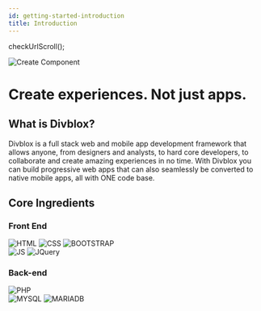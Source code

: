 ```yaml
---
id: getting-started-introduction
title: Introduction
---
```


checkUrlScroll();

<div className="text--center">
 <img alt="Create Component" src={useBaseUrl('_media/divblox-logo-1.png')} />
</div>

<div className="text--center">
 <h1>Create experiences. Not just apps. </h1>
</div>

## What is Divblox?

Divblox is a full stack web and mobile app development framework that allows anyone, from designers and analysts, to hard core developers, to collaborate and create amazing experiences in no time.
With Divblox you can build progressive web apps that can also seamlessly be converted to native mobile apps, all with ONE code base.

## Core Ingredients

### Front End

<div className="text--center">
 <img alt="HTML" src={useBaseUrl('_media/html.ico')} style={{height: '150px'}}/>
 <img alt="CSS" src={useBaseUrl('_media/css.png')} style={{height: '150px'}} />
 <img alt="BOOTSTRAP" src={useBaseUrl('_media/bootstrap.png')} style={{height: '150px'}} />
</div>
<div className="text--center">
 <img alt="JS" src={useBaseUrl('_media/js.jpg')} style={{height: '150px'}} />
 <img alt="JQuery" src={useBaseUrl('_media/jquery.png')} style={{height: '150px'}} />
</div>


### Back-end

<div className="text--center">
    <img alt="PHP" src={useBaseUrl('_media/php.png')} style={{height: '150px'}} />
</div>
<div className="text--center">
    <img alt="MYSQL" src={useBaseUrl('_media/mysql_logo.png')} style={{height: '150px'}} />
    <img alt="MARIADB" src={useBaseUrl('_media/mariadb.png')} style={{height: '150px'}} />
</div>


